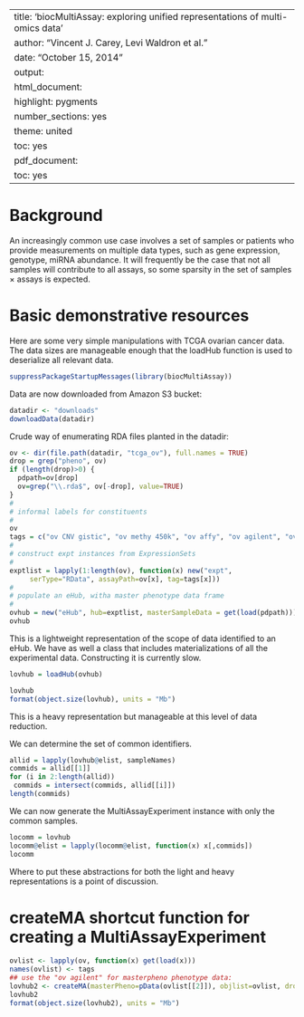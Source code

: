 
---
title: 'biocMultiAssay: exploring unified representations of multi-omics data'
author: "Vincent J. Carey, Levi Waldron et al."
date: "October 15, 2014"
output:
  html_document:
    highlight: pygments
    number_sections: yes
    theme: united
    toc: yes
  pdf_document:
    toc: yes
---

# Background

An increasingly common use case involves a set of
samples or patients who provide measurements on
multiple data types, such as gene expression,
genotype, miRNA abundance.  It will frequently
be the case that not all samples will contribute to
all assays, so some sparsity in the
set of
samples $\times$ assays is expected.

# Basic demonstrative resources

Here are some very simple manipulations with
TCGA ovarian cancer data.  The data sizes are manageable
enough that the loadHub function is used to deserialize
all relevant data.

```r
suppressPackageStartupMessages(library(biocMultiAssay))
```

Data are now downloaded from Amazon S3 bucket:

```r
datadir <- "downloads"
downloadData(datadir)
```

Crude way of enumerating RDA files planted in the datadir:

```r
ov <- dir(file.path(datadir, "tcga_ov"), full.names = TRUE)
drop = grep("pheno", ov)
if (length(drop)>0) {
  pdpath=ov[drop]
  ov=grep("\\.rda$", ov[-drop], value=TRUE)
}
#
# informal labels for constituents
#
ov
tags = c("ov CNV gistic", "ov methy 450k", "ov affy", "ov agilent", "ov mirna", "ov RNA-seq")
#
# construct expt instances from ExpressionSets
#
exptlist = lapply(1:length(ov), function(x) new("expt",
     serType="RData", assayPath=ov[x], tag=tags[x]))
#
# populate an eHub, witha master phenotype data frame
#
ovhub = new("eHub", hub=exptlist, masterSampleData = get(load(pdpath)))
ovhub
```

This is a lightweight representation of the scope of data
identified to an eHub.  We have as well a class that
includes materializations of all the experimental data.
Constructing it is currently slow.

```r
lovhub = loadHub(ovhub)
```
```r
lovhub
format(object.size(lovhub), units = "Mb")
```

This is a heavy representation but manageable at this level
of data reduction.

We can determine the set of common identifiers.
```r
allid = lapply(lovhub@elist, sampleNames)
commids = allid[[1]]
for (i in 2:length(allid))
 commids = intersect(commids, allid[[i]])
length(commids)
```

We can now generate the MultiAssayExperiment instance with only the
common samples.
```r
locomm = lovhub
locomm@elist = lapply(locomm@elist, function(x) x[,commids])
locomm
```

Where to put these abstractions for both the light and
heavy representations is a point of discussion.

# createMA shortcut function for creating a MultiAssayExperiment

```r
ovlist <- lapply(ov, function(x) get(load(x)))
names(ovlist) <- tags
## use the "ov agilent" for masterpheno phenotype data:
lovhub2 <- createMA(masterPheno=pData(ovlist[[2]]), objlist=ovlist, drop=TRUE)
lovhub2
format(object.size(lovhub2), units = "Mb")
```
